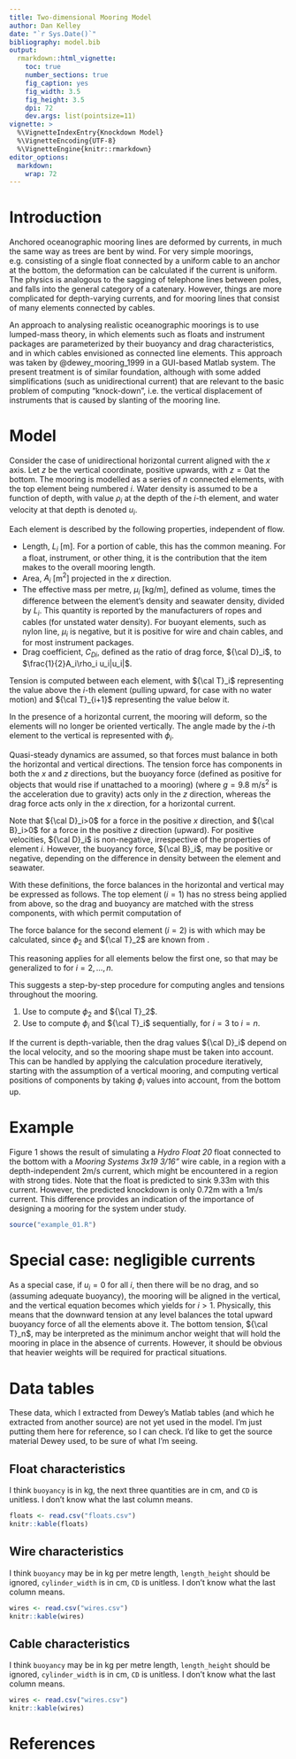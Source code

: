 ```yaml
---
title: Two-dimensional Mooring Model
author: Dan Kelley
date: "`r Sys.Date()`"
bibliography: model.bib
output:
  rmarkdown::html_vignette:
    toc: true
    number_sections: true
    fig_caption: yes
    fig_width: 3.5
    fig_height: 3.5
    dpi: 72
    dev.args: list(pointsize=11)
vignette: >
  %\VignetteIndexEntry{Knockdown Model}
  %\VignetteEncoding{UTF-8}
  %\VignetteEngine{knitr::rmarkdown}
editor_options:
  markdown:
    wrap: 72
---
```

\newcommand{\D}{{\cal D}}
\newcommand{\B}{{\cal B}}
\newcommand{\T}{{\cal T}}

# Introduction

Anchored oceanographic mooring lines are deformed by currents, in much the same
way as trees are bent by wind.  For very simple moorings, e.g. consisting of a
single float connected by a uniform cable to an anchor at the bottom, the
deformation can be calculated if the current is uniform.  The physics is
analogous to the sagging of telephone lines between poles, and falls into the
general category of a catenary.  However, things are more complicated for
depth-varying currents, and for mooring lines that consist of many elements
connected by cables.

An approach to analysing realistic oceanographic moorings is to use lumped-mass
theory, in which elements such as floats and instrument packages are
parameterized by their buoyancy and drag characteristics, and in which cables
envisioned as connected line elements.  This approach was taken by
@dewey_mooring_1999 in a GUI-based Matlab system.  The present treatment is of
similar foundation, although with some added simplifications (such as
unidirectional current) that are relevant to the basic problem of computing
"knock-down", i.e. the vertical displacement of instruments that is caused
by slanting of the mooring line.

# Model

Consider the case of unidirectional horizontal current aligned with the $x$
axis. Let $z$ be the vertical coordinate, positive upwards, with $z=0$at the
bottom. The mooring is modelled as a series of $n$ connected elements, with the
top element being numbered $i$.  Water density is assumed to be a function of
depth, with value $\rho_i$ at the depth of the $i$-th element, and water
velocity at that depth is denoted $u_i$.

Each element is described by the following properties, independent of flow.

* Length, $L_i$ [m].  For a portion of cable, this has the common meaning.  For
  a float, instrument, or other thing, it is the contribution that the item
  makes to the overall mooring length.
* Area, $A_i$ [m$^2$] projected in the $x$ direction.
* The effective mass per metre, $\mu_i$ [kg/m], defined as volume, times the
  difference between the element's density and seawater density, divided by
  $L_i$. This quantity is reported by the manufacturers of ropes and cables
  (for unstated water density).  For buoyant elements, such as nylon line,
  $\mu_i$ is negative, but it is positive for wire and chain cables, and
  for most instrument packages.
* Drag coefficient, $C_{Di}$, defined as the ratio of drag force, $\D_i$, to
  $\frac{1}{2}A_i\rho_i u_i|u_i|$.

Tension is computed between each element, with $\T_i$ representing the value
above the $i$-th element (pulling upward, for case with no water motion) and
$\T_{i+1}$ representing the value below it.

In the presence of a horizontal current, the mooring will deform, so the elements
will no longer be oriented vertically.  The angle made by the $i$-th element to
the vertical is represented with $\phi_i$.

Quasi-steady dynamics are assumed, so that forces must balance in both the
horizontal and vertical directions. The tension force has components in both
the $x$ and $z$ directions, but the buoyancy force (defined as positive for
objects that would rise if unattached to a mooring)
\begin{equation}
\B_i = -g \mu_i
\end{equation}
(where $g=9.8$ m/s$^2$ is the acceleration due to gravity) acts only in the $z$
direction, whereas the drag force
\begin{equation}
\D_i = \frac{1}{2} A_i C_{Di} \rho_i u_i |u_i|
\end{equation}
acts only in the $x$ direction, for a horizontal current.

Note that $\D_i>0$ for a force in the positive $x$ direction, and $\B_i>0$ for
a force in the positive $z$ direction (upward). For positive velocities, $\D_i$
is non-negative, irrespective of the properties of element $i$.  However, the
buoyancy force, $\B_i$, may be positive or negative, depending on the
difference in density between the element and seawater.

With these definitions, the force balances in the horizontal and vertical
may be expressed as follows.  The top element ($i=1$) has no stress
being applied from above, so the drag and buoyancy are matched with
the stress components, with
\begin{equation}
\label{e:balance_1}
\begin{split}
\D_1 &= \T_2 \sin\phi_2\cr
\B_1 &= \T_2 \cos\phi_2
\end{split}
\end{equation}
which permit computation of
\begin{equation}
\label{e:compute_2}
\begin{split}
\phi_2 &= \tan^{-1}\frac{\D_1}{\B_1}\cr
\T_2 &= \sqrt{\D_1^2 + \B_1^2}
\end{split}
\end{equation}

The force balance for the second element ($i=2$) is
\begin{equation}
\label{e:balance_2}
\begin{split}
\D_2 + \T_2 \sin\phi_2 &= \T_3 \sin\phi_3\cr
\B_2 + \T_2 \cos\phi_2 &= \T_3 \cos\phi_3
\end{split}
\end{equation}
with which
\begin{equation}
\label{e:compute_3}
\begin{split}
\phi_3 &= \tan^{-1}\frac{\D_2+\T_2\sin\phi_2}{\B_2+\T_2\cos\phi_2}\cr
\T_3 &= \sqrt{(\D_2+\T_2\sin\phi_2)^2 + (\B_2+\T_2\cos\phi_2)^2}
\end{split}
\end{equation}
may be calculated, since $\phi_2$ and $\T_2$ are known from \eqref{e:compute_2}.

This reasoning applies for all elements below the first one, so that
\eqref{e:compute_3} may be generalized to
\begin{equation}
\label{e:compute_i}
\begin{split}
\phi_i &= \tan^{-1}\frac{\D_{i-1}+\T_{i-1}\sin\phi_{i-1}}{\B_{i-1}+\T_{i-1}\cos\phi_{i-1}}\cr
\T_i &= \sqrt{(\D_{i-1}+\T_{i-1}\sin\phi_{i-1})^2+(\B_{i-1}+\T_{i-1}\cos\phi_{i-1})^2}
\end{split}
\end{equation}
for $i=2,\dots,n$.

This suggests a step-by-step procedure for computing angles and tensions
throughout the mooring.

1. Use \eqref{e:compute_2} to compute $\phi_2$ and $\T_2$.
2. Use \eqref{e:compute_i} to compute $\phi_i$ and $\T_i$ sequentially,
   for $i=3$ to $i=n$.

If the current is depth-variable, then the drag values $\D_i$ depend on
the local velocity, and so the mooring shape must be taken into account.  This
can be handled by applying the calculation procedure iteratively, starting with
the assumption of a vertical mooring, and computing vertical positions of
components by taking $\phi_i$ values into account, from the bottom up.

# Example

Figure 1 shows the result of simulating a *Hydro Float 20* float connected to
the bottom with a *Mooring Systems 3x19 3/16"* wire cable, in a region with a
depth-independent 2m/s current, which might be encountered in a region with
strong tides.  Note that the float is predicted to sink $9.33$m with this
current.  However, the predicted knockdown is only $0.72$m with a $1$m/s
current.  This difference provides an indication of the importance of designing
a mooring for the system under study.

```r
source("example_01.R")
```


# Special case: negligible currents

As a special case, if $u_i=0$ for all $i$, then there will be no drag, and so
(assuming adequate buoyancy), the mooring will be aligned in the vertical, and
the vertical equation becomes
\begin{equation}
\T_{i+1} = \T_i + \B_i
\end{equation}
which yields
\begin{equation}
\T_i = \sum_{1}^{i-1} \B_j
\end{equation}
for $i>1$.  Physically, this means that the downward tension at any level
balances the total upward buoyancy force of all the elements above it. The
bottom tension, $\T_n$, may be interpreted as the minimum anchor weight that
will hold the mooring in place in the absence of currents. However, it should
be obvious that heavier weights will be required for practical situations.

# Data tables

These data, which I extracted from Dewey's Matlab tables (and which he
extracted from another source) are not yet used in the model.  I'm just putting
them here for reference, so I can check.  I'd like to get the source material
Dewey used, to be sure of what I'm seeing.

## Float characteristics

I think `buoyancy` is in kg, the next three quantities are in cm, and `CD` is
unitless.  I don't know what the last column means.

```r
floats <- read.csv("floats.csv")
knitr::kable(floats)
```

## Wire characteristics

I think `buoyancy` may be in kg per metre length, `length_height` should be
ignored, `cylinder_width` is in cm, `CD` is unitless.  I don't know what the
last column means.

```r
wires <- read.csv("wires.csv")
knitr::kable(wires)
```

## Cable characteristics

I think `buoyancy` may be in kg per metre length, `length_height` should be
ignored, `cylinder_width` is in cm, `CD` is unitless.  I don't know what the
last column means.

```r
wires <- read.csv("wires.csv")
knitr::kable(wires)
```




# References


